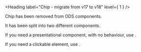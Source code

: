 
<Meta title="ODS Components/Chip" />

<Heading label="Chip - migrate from v17 to v18" level={ 1 } />

Chip has been removed from ODS components. <OdsBadge color="critical" label="Removed" size="sm" />

It has been split into two different components.

If you need a presentational component, with no behaviour, use <StorybookLink kind="ODS Components/Badge" label="ods-badge" story="Documentation" />.

If you need a clickable element, use <StorybookLink kind="ODS Components/Tag" label="ods-tag" story="Documentation" />.
